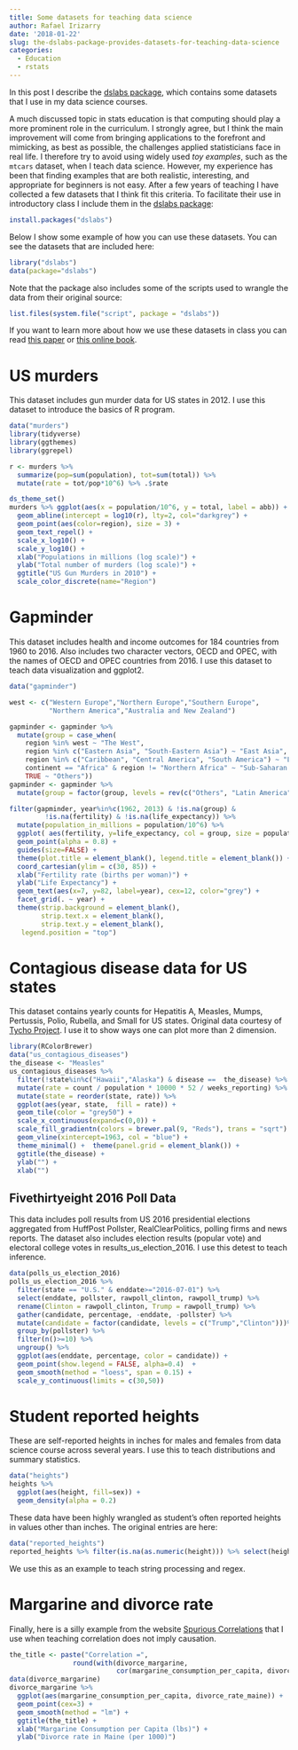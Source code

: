 ```yaml
---
title: Some datasets for teaching data science
author: Rafael Irizarry
date: '2018-01-22'
slug: the-dslabs-package-provides-datasets-for-teaching-data-science
categories:
  - Education
  - rstats
---
```


In this post I describe the  [dslabs package](https://cran.r-project.org/web/packages/dslabs/index.html), which contains some datasets that I use in my data science courses.

A much discussed topic in stats education is that computing should play a more prominent role in the curriculum. I strongly agree, but I think the main improvement will come from bringing applications to the forefront and mimicking, as best as possible, the challenges applied statisticians face in real life. I therefore try to avoid using widely used _toy examples_, such as the `mtcars` dataset, when I teach data science. However, my experience has been that finding examples that are both realistic, interesting, and appropriate for beginners is not easy. After a few years of teaching I have collected a few datasets that I think fit this criteria. To facilitate their use in introductory class I include them in the  [dslabs package](https://cran.r-project.org/web/packages/dslabs/index.html):


```r
install.packages("dslabs")
```

Below I show some example of how you can use these datasets. You can see the datasets that are included here: 

```r
library("dslabs")
data(package="dslabs")
```

Note that the package also includes some of the scripts used to wrangle the data from their original source:

```r
list.files(system.file("script", package = "dslabs"))
```


If you want to learn more about how we use these datasets in class you can read [this paper](https://arxiv.org/abs/1612.07140) or [this online book](https://rafalab.github.io/dsbook/distributions.html). 

# US murders 

This dataset includes gun murder data for US states in 2012. I use this dataset to introduce the basics of R program. 

```r
data("murders")
library(tidyverse)
library(ggthemes)
library(ggrepel)

r <- murders %>%
  summarize(pop=sum(population), tot=sum(total)) %>%
  mutate(rate = tot/pop*10^6) %>% .$rate

ds_theme_set()
murders %>% ggplot(aes(x = population/10^6, y = total, label = abb)) +
  geom_abline(intercept = log10(r), lty=2, col="darkgrey") +
  geom_point(aes(color=region), size = 3) +
  geom_text_repel() +
  scale_x_log10() +
  scale_y_log10() +
  xlab("Populations in millions (log scale)") +
  ylab("Total number of murders (log scale)") +
  ggtitle("US Gun Murders in 2010") +
  scale_color_discrete(name="Region") 
```

# Gapminder 

This dataset includes health and income outcomes for 184 countries from 1960 to 2016. Also includes two character vectors, OECD and OPEC, with the names of OECD and OPEC countries from 2016. I use this dataset to teach data visualization and ggplot2.

```r
data("gapminder")

west <- c("Western Europe","Northern Europe","Southern Europe",
          "Northern America","Australia and New Zealand")

gapminder <- gapminder %>%
  mutate(group = case_when(
    region %in% west ~ "The West",
    region %in% c("Eastern Asia", "South-Eastern Asia") ~ "East Asia",
    region %in% c("Caribbean", "Central America", "South America") ~ "Latin America",
    continent == "Africa" & region != "Northern Africa" ~ "Sub-Saharan Africa",
    TRUE ~ "Others"))
gapminder <- gapminder %>%
  mutate(group = factor(group, levels = rev(c("Others", "Latin America", "East Asia","Sub-Saharan Africa", "The West"))))

filter(gapminder, year%in%c(1962, 2013) & !is.na(group) &
         !is.na(fertility) & !is.na(life_expectancy)) %>%
  mutate(population_in_millions = population/10^6) %>%
  ggplot( aes(fertility, y=life_expectancy, col = group, size = population_in_millions)) +
  geom_point(alpha = 0.8) +
  guides(size=FALSE) +
  theme(plot.title = element_blank(), legend.title = element_blank()) +
  coord_cartesian(ylim = c(30, 85)) +
  xlab("Fertility rate (births per woman)") +
  ylab("Life Expectancy") +
  geom_text(aes(x=7, y=82, label=year), cex=12, color="grey") +
  facet_grid(. ~ year) +
  theme(strip.background = element_blank(),
        strip.text.x = element_blank(),
        strip.text.y = element_blank(),
   legend.position = "top")
```


# Contagious disease data for US states

This dataset contains yearly counts for Hepatitis A, Measles, Mumps, Pertussis, Polio, Rubella, and Small for US states. Original data courtesy of [Tycho Project](http://www.tycho.pitt.edu/). I use it to show ways one can plot more than 2 dimension.

```r
library(RColorBrewer)
data("us_contagious_diseases")
the_disease <- "Measles"
us_contagious_diseases %>%
  filter(!state%in%c("Hawaii","Alaska") & disease ==  the_disease) %>%
  mutate(rate = count / population * 10000 * 52 / weeks_reporting) %>%
  mutate(state = reorder(state, rate)) %>%
  ggplot(aes(year, state,  fill = rate)) +
  geom_tile(color = "grey50") +
  scale_x_continuous(expand=c(0,0)) +
  scale_fill_gradientn(colors = brewer.pal(9, "Reds"), trans = "sqrt") +
  geom_vline(xintercept=1963, col = "blue") +
  theme_minimal() +  theme(panel.grid = element_blank()) +
  ggtitle(the_disease) +
  ylab("") +
  xlab("")
```

## Fivethirtyeight 2016 Poll Data

This data includes poll results from US 2016 presidential elections aggregated from HuffPost Pollster, RealClearPolitics, polling firms and news reports. The dataset also includes election results (popular vote) and electoral college votes in results_us_election_2016. I use this detest to teach inference.

```r
data(polls_us_election_2016)
polls_us_election_2016 %>%
  filter(state == "U.S." & enddate>="2016-07-01") %>%
  select(enddate, pollster, rawpoll_clinton, rawpoll_trump) %>%
  rename(Clinton = rawpoll_clinton, Trump = rawpoll_trump) %>%
  gather(candidate, percentage, -enddate, -pollster) %>% 
  mutate(candidate = factor(candidate, levels = c("Trump","Clinton")))%>%
  group_by(pollster) %>%
  filter(n()>=10) %>%
  ungroup() %>%
  ggplot(aes(enddate, percentage, color = candidate)) +  
  geom_point(show.legend = FALSE, alpha=0.4)  + 
  geom_smooth(method = "loess", span = 0.15) +
  scale_y_continuous(limits = c(30,50))
```


# Student reported heights

These are self-reported heights in inches for males and females from data science course across several years. I use this to teach distributions and summary statistics.

```r
data("heights")
heights %>% 
  ggplot(aes(height, fill=sex)) + 
  geom_density(alpha = 0.2)
```


These data have been highly wrangled as student's often reported heights in values other than inches. The original entries are here:

```r
data("reported_heights")
reported_heights %>% filter(is.na(as.numeric(height))) %>% select(height) %>% .$height 
```

We use this as an example to teach string processing and regex.

# Margarine and divorce rate

Finally, here is a silly example from the website [Spurious Correlations](http://www.tylervigen.com/spurious-correlations) that I use when teaching correlation does not imply causation.

```r
the_title <- paste("Correlation =",
                round(with(divorce_margarine,
                           cor(margarine_consumption_per_capita, divorce_rate_maine)),2))
data(divorce_margarine)
divorce_margarine %>%
  ggplot(aes(margarine_consumption_per_capita, divorce_rate_maine)) +
  geom_point(cex=3) +
  geom_smooth(method = "lm") +
  ggtitle(the_title) +
  xlab("Margarine Consumption per Capita (lbs)") +
  ylab("Divorce rate in Maine (per 1000)")
```




